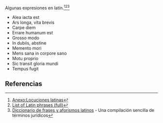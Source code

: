 {{header|1=Locuciones latinas}}

Algunas expresiones en latín.<ref>[https://es.wikipedia.org/wiki/Anexo:Locuciones_latinas Anexo:Locuciones latinas]</ref><ref>[https://en.wikipedia.org/wiki/List_of_Latin_phrases_(full) List of Latin phrases (full)]</ref><ref>[http://www.unae.edu.py/biblio/libros/Diccionario-de-frases-y-aforismos-latinos.pdf Diccionario de frases y aforismos latinos] - Una compilación sencilla de términos jurídicos</ref>

* Alea iacta est
* Ars longa, vita brevis
* Carpe diem
* Errare humanum est
* Grosso modo
* In dubiis, abstine
* Memento mori
* Mens sana in corpore sano
* Motu proprio
* Sic transit gloria mundi
* Tempus fugit

== Referencias ==
{{reflist}}
{{reflist-end}}

{{footer}}
